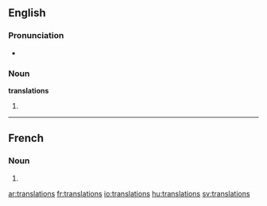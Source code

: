 {{selfref|See also [[Wiktionary:Translations]]}}
==English==

===Pronunciation===
* {{audio|en-us-translations.ogg|Audio (US)}}

===Noun===
'''translations''' {{p}}

# {{plural of|translation}}

----

==French==

===Noun===
{{infl|fr|plural}} {{f|p}}

# {{plural of|translation|lang=French}}

[[ar:translations]]
[[fr:translations]]
[[io:translations]]
[[hu:translations]]
[[sv:translations]]